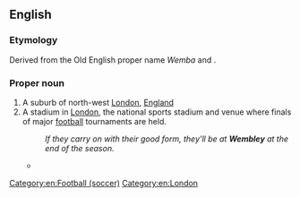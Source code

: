==English==
{{wikipedia}}

===Etymology===
Derived from the Old English proper name ''Wemba'' and {{inh|en|ang|lēah|t=clearing in a forest}}.

===Proper noun===
{{wikipedia|Wembley Stadium}}
{{en-proper noun}}

# A suburb of north-west [[London]], [[England]]
# A stadium in [[London]], the national sports stadium and venue where finals of major [[football]] tournaments are held.
#: ''If they carry on with their good form, they'll be at '''Wembley''' at the end of the season.''
#* {{quote-journal
|date=April 11, 2011
|author=Phil McNulty
|title=Liverpool 3 - 0 Man City
|work=BBC Sport
|url=http://news.bbc.co.uk/sport2/hi/football/eng_prem/9449111.stm
|page=
|passage=Dirk Kuyt sandwiched a goal in between Carroll's double as City endured a night of total misery, with captain Carlos Tevez limping off early on with a hamstring strain that puts a serious question mark over his participation in Saturday's FA Cup semi-final against Manchester United at '''Wembley'''.}}

[[Category:en:Football (soccer)]]
[[Category:en:London]]
